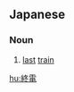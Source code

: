 ==Japanese==
{{ja-kanjitab|しゅう|でん|yomi=o}}

===Noun===
{{ja-noun|しゅうでん}}

# [[last]] [[train]]

[[hu:終電]]